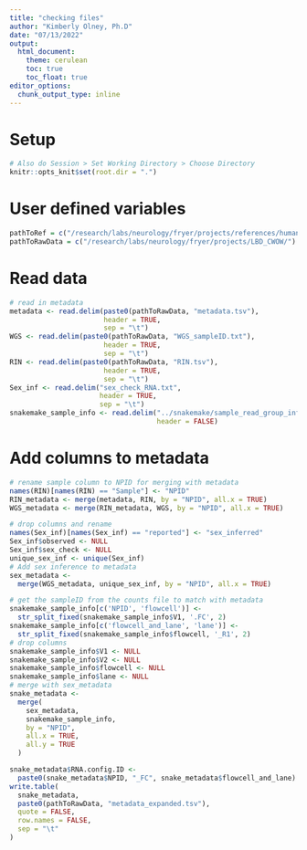 ```yaml
---
title: "checking files"
author: "Kimberly Olney, Ph.D"
date: "07/13/2022"
output:
  html_document:
    theme: cerulean
    toc: true
    toc_float: true
editor_options: 
  chunk_output_type: inline
---
```


# Setup
```r
# Also do Session > Set Working Directory > Choose Directory
knitr::opts_knit$set(root.dir = ".")
```

# User defined variables
```r
pathToRef = c("/research/labs/neurology/fryer/projects/references/human/")
pathToRawData = c("/research/labs/neurology/fryer/projects/LBD_CWOW/")
```

# Read data
```r
# read in metadata
metadata <- read.delim(paste0(pathToRawData, "metadata.tsv"), 
                       header = TRUE,
                       sep = "\t")
WGS <- read.delim(paste0(pathToRawData, "WGS_sampleID.txt"), 
                       header = TRUE,
                       sep = "\t")
RIN <- read.delim(paste0(pathToRawData, "RIN.tsv"), 
                       header = TRUE,
                       sep = "\t")
Sex_inf <- read.delim("sex_check_RNA.txt", 
                      header = TRUE, 
                      sep = "\t")
snakemake_sample_info <- read.delim("../snakemake/sample_read_group_info.txt",
                                    header = FALSE)
```
# Add columns to metadata
```r
# rename sample column to NPID for merging with metadata
names(RIN)[names(RIN) == "Sample"] <- "NPID"
RIN_metadata <- merge(metadata, RIN, by = "NPID", all.x = TRUE)
WGS_metadata <- merge(RIN_metadata, WGS, by = "NPID", all.x = TRUE)

# drop columns and rename
names(Sex_inf)[names(Sex_inf) == "reported"] <- "sex_inferred"
Sex_inf$observed <- NULL
Sex_inf$sex_check <- NULL
unique_sex_inf <- unique(Sex_inf)
# Add sex inference to metadata
sex_metadata <-
  merge(WGS_metadata, unique_sex_inf, by = "NPID", all.x = TRUE)

# get the sampleID from the counts file to match with metadata
snakemake_sample_info[c('NPID', 'flowcell')] <-
  str_split_fixed(snakemake_sample_info$V1, '.FC', 2)
snakemake_sample_info[c('flowcell_and_lane', 'lane')] <-
  str_split_fixed(snakemake_sample_info$flowcell, '_R1', 2)
# drop columns
snakemake_sample_info$V1 <- NULL
snakemake_sample_info$V2 <- NULL
snakemake_sample_info$flowcell <- NULL
snakemake_sample_info$lane <- NULL
# merge with sex_metadata
snake_metadata <-
  merge(
    sex_metadata,
    snakemake_sample_info,
    by = "NPID",
    all.x = TRUE,
    all.y = TRUE
  )

snake_metadata$RNA.config.ID <-
  paste0(snake_metadata$NPID, "_FC", snake_metadata$flowcell_and_lane)
write.table(
  snake_metadata,
  paste0(pathToRawData, "metadata_expanded.tsv"),
  quote = FALSE,
  row.names = FALSE,
  sep = "\t"
)
```
